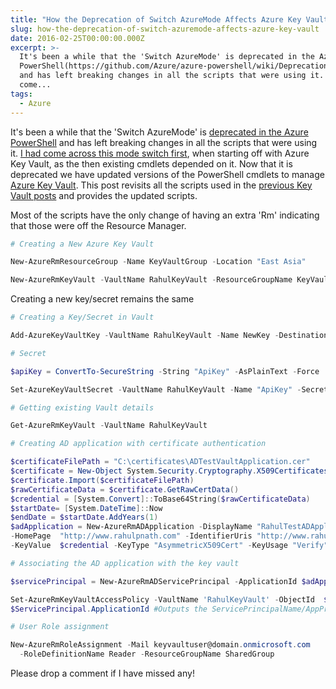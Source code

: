 ```yaml
---
title: "How the Deprecation of Switch AzureMode Affects Azure Key Vault"
slug: how-the-deprecation-of-switch-azuremode-affects-azure-key-vault
date: 2016-02-25T00:00:00.000Z
excerpt: >-
  It's been a while that the 'Switch AzureMode' is deprecated in the Azure
  PowerShell(https://github.com/Azure/azure-powershell/wiki/Deprecation-of-Switch-AzureMode-in-Azure-PowerShell)
  and has left breaking changes in all the scripts that were using it. I had
  come...
tags:
  - Azure
---
```

It's been a while that the 'Switch AzureMode' is [deprecated in the Azure PowerShell](https://github.com/Azure/azure-powershell/wiki/Deprecation-of-Switch-AzureMode-in-Azure-PowerShell) and has left breaking changes in all the scripts that were using it. [I had come across this mode switch first](/blog/azure-key-vault-and-powershell-module-version/), when starting off with Azure Key Vault, as the then existing cmdlets depended on it. Now that it is deprecated we have updated versions of the PowerShell cmdlets to manage [Azure Key Vault](https://azure.microsoft.com/en-us/services/key-vault/). This post revisits all the scripts used in the [previous Key Vault posts](/blog/tag/azure-key-vault/) and provides the updated scripts.

Most of the scripts have the only change of having an extra 'Rm' indicating that those were off the Resource Manager.

```powershell
# Creating a New Azure Key Vault

New-AzureRmResourceGroup -Name KeyVaultGroup -Location "East Asia"

New-AzureRmKeyVault -VaultName RahulKeyVault -ResourceGroupName KeyVaultGroup -Location "East Asia"

```

Creating a new key/secret remains the same

```powershell
# Creating a Key/Secret in Vault

Add-AzureKeyVaultKey -VaultName RahulKeyVault -Name NewKey -Destination Software

# Secret

$apiKey = ConvertTo-SecureString -String "ApiKey" -AsPlainText -Force

Set-AzureKeyVaultSecret -VaultName RahulKeyVault -Name "ApiKey" -SecretValue $apiKey

```

```powershell
# Getting existing Vault details

Get-AzureRmKeyVault -VaultName RahulKeyVault

```

```powershell
# Creating AD application with certificate authentication

$certificateFilePath = "C:\certificates\ADTestVaultApplication.cer"
$certificate = New-Object System.Security.Cryptography.X509Certificates.X509Certificate2
$certificate.Import($certificateFilePath)
$rawCertificateData = $certificate.GetRawCertData()
$credential = [System.Convert]::ToBase64String($rawCertificateData)
$startDate= [System.DateTime]::Now
$endDate = $startDate.AddYears(1)
$adApplication = New-AzureRmADApplication -DisplayName "RahulTestADApplication"
-HomePage  "http://www.rahulpnath.com" -IdentifierUris "http://www.rahulpnath.com"
-KeyValue  $credential -KeyType "AsymmetricX509Cert" -KeyUsage "Verify" -StartDate $startDate -EndDate $endDate

```

```powershell
# Associating the AD application with the key vault

$servicePrincipal = New-AzureRmADServicePrincipal -ApplicationId $adApplication.ApplicationId

Set-AzureRmKeyVaultAccessPolicy -VaultName 'RahulKeyVault' -ObjectId  $servicePrincipal.Id -PermissionsToKeys all -PermissionsToSecrets all
$ServicePrincipal.ApplicationId #Outputs the ServicePrincipalName/AppPrincipalId

```

```powershell
# User Role assignment

New-AzureRmRoleAssignment -Mail keyvaultuser@domain.onmicrosoft.com
  -RoleDefinitionName Reader -ResourceGroupName SharedGroup

```

Please drop a comment if I have missed any!
